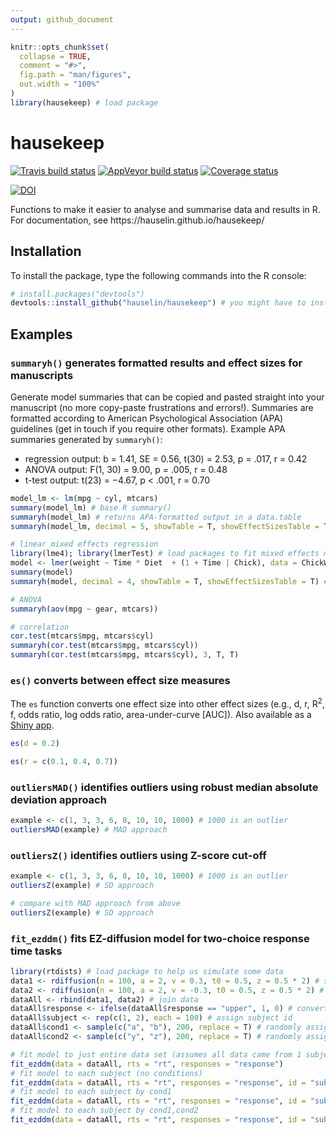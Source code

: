 ```yaml
---
output: github_document
---
```


<!-- README.md is generated from README.Rmd. Please edit that file -->

```r
knitr::opts_chunk$set(
  collapse = TRUE,
  comment = "#>",
  fig.path = "man/figures",
  out.width = "100%"
)
library(hausekeep) # load package
```
# hausekeep

[![Travis build status](https://travis-ci.org/hauselin/hausekeep.svg?branch=master)](https://travis-ci.org/hauselin/hausekeep) [![AppVeyor build status](https://ci.appveyor.com/api/projects/status/github/hauselin/hausekeep?branch=master&svg=true)](https://ci.appveyor.com/project/hauselin/hausekeep) [![Coverage status](https://codecov.io/gh/hauselin/hausekeep/branch/master/graph/badge.svg)](https://codecov.io/github/hauselin/hausekeep?branch=master) 

[![DOI](https://zenodo.org/badge/168783741.svg)](https://zenodo.org/badge/latestdoi/168783741)

Functions to make it easier to analyse and summarise data and results in R. For documentation, see https://hauselin.github.io/hausekeep/

## Installation

To install the package, type the following commands into the R console:

```r
# install.packages("devtools")
devtools::install_github("hauselin/hausekeep") # you might have to install devtools first (see above)
```

## Examples

### `summaryh()` generates formatted results and effect sizes for manuscripts

Generate model summaries that can be copied and pasted straight into your manuscript (no more copy-paste frustrations and errors!). Summaries are formatted according to American Psychological Association (APA) guidelines (get in touch if you require other formats). Example APA summaries generated by `summaryh()`: 

* regression output: b = 1.41, SE = 0.56, t(30) = 2.53, p = .017, r = 0.42
* ANOVA output: F(1, 30) = 9.00, p = .005, r = 0.48
* t-test output:  t(23) = −4.67, p < .001, r = 0.70

```r
model_lm <- lm(mpg ~ cyl, mtcars) 
summary(model_lm) # base R summary()
summaryh(model_lm) # returns APA-formatted output in a data.table
summaryh(model_lm, decimal = 5, showTable = T, showEffectSizesTable = T) # optional arguments

# linear mixed effects regression
library(lme4); library(lmerTest) # load packages to fit mixed effects models
model <- lmer(weight ~ Time * Diet  + (1 + Time | Chick), data = ChickWeight)
summary(model)
summaryh(model, decimal = 4, showTable = T, showEffectSizesTable = T) # optional arguments

# ANOVA
summaryh(aov(mpg ~ gear, mtcars))

# correlation
cor.test(mtcars$mpg, mtcars$cyl)
summaryh(cor.test(mtcars$mpg, mtcars$cyl))
summaryh(cor.test(mtcars$mpg, mtcars$cyl), 3, T, T)
```

### `es()` converts between effect size measures

The `es` function converts one effect size into other effect sizes (e.g., d, r, R<sup>2</sup>, f, odds ratio, log odds ratio, area-under-curve [AUC]). Also available as a [Shiny app](http://escal.site).

```r
es(d = 0.2)

es(r = c(0.1, 0.4, 0.7))
```

### `outliersMAD()` identifies outliers using robust median absolute deviation approach

```r
example <- c(1, 3, 3, 6, 8, 10, 10, 1000) # 1000 is an outlier
outliersMAD(example) # MAD approach
```

### `outliersZ()` identifies outliers using Z-score cut-off

```r
example <- c(1, 3, 3, 6, 8, 10, 10, 1000) # 1000 is an outlier
outliersZ(example) # SD approach

# compare with MAD approach from above
outliersZ(example) # SD approach
```

### `fit_ezddm()` fits EZ-diffusion model for two-choice response time tasks

```r
library(rtdists) # load package to help us simulate some data
data1 <- rdiffusion(n = 100, a = 2, v = 0.3, t0 = 0.5, z = 0.5 * 2) # simulate data
data2 <- rdiffusion(n = 100, a = 2, v = -0.3, t0 = 0.5, z = 0.5 * 2) # simulate data
dataAll <- rbind(data1, data2) # join data
dataAll$response <- ifelse(dataAll$response == "upper", 1, 0) # convert responses to 1 and 0
dataAll$subject <- rep(c(1, 2), each = 100) # assign subject id
dataAll$cond1 <- sample(c("a", "b"), 200, replace = T) # randomly assign conditions a/b
dataAll$cond2 <- sample(c("y", "z"), 200, replace = T) # randomly assign conditions y/z

# fit model to just entire data set (assumes all data came from 1 subject)
fit_ezddm(data = dataAll, rts = "rt", responses = "response")
# fit model to each subject (no conditions)
fit_ezddm(data = dataAll, rts = "rt", responses = "response", id = "subject") 
# fit model to each subject by cond1
fit_ezddm(data = dataAll, rts = "rt", responses = "response", id = "subject", group = "cond1") 
# fit model to each subject by cond1,cond2
fit_ezddm(data = dataAll, rts = "rt", responses = "response", id = "subject", group = c("cond1", "cond2"))
```
